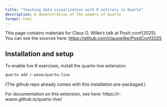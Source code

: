 ```yaml
---
title: "Teaching data visualization with R entirely in Quarto"
description: A demonstration of the powers of Quarto
format: html
---
```


This page contains materials for Claus O. Wilke's talk at Posit::conf(2025). You can see the sources here: <https://github.com/clauswilke/PositConf2025>

## Installation and setup

To enable live R exercises, install the quarto-live extension:

```sh
quarto add r-wasm/quarto-live
```

(The github repo already comes with this installation pre-packaged.)

For documentation on this extension, see here: https://r-wasm.github.io/quarto-live/

